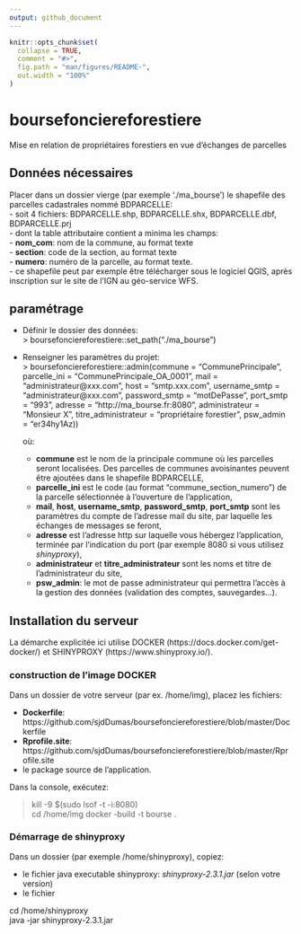 ```yaml
---
output: github_document
---
```


<!-- README.md is generated from README.Rmd. Please edit that file -->

```r
knitr::opts_chunk$set(
  collapse = TRUE,
  comment = "#>",
  fig.path = "man/figures/README-",
  out.width = "100%"
)
```

# boursefonciereforestiere

<!-- badges: start -->
<!-- badges: end -->

Mise en relation de propriétaires forestiers en vue d'échanges de parcelles

## Données nécessaires  

Placer dans un dossier vierge (par exemple './ma_bourse') le shapefile des parcelles cadastrales nommé BDPARCELLE:  
  - soit 4 fichiers: BDPARCELLE.shp, BDPARCELLE.shx, BDPARCELLE.dbf, BDPARCELLE.prj  
  - dont la table attributaire contient a minima les champs:  
    - **nom_com**: nom de la commune, au format texte  
    - **section**: code de la section, au format texte  
    - **numero**: numéro de la parcelle, au format texte.  
  - ce shapefile peut par exemple être télécharger sous le logiciel QGIS, après inscription sur le site de l'IGN au géo-service WFS.  
  
## paramétrage  

- Définir le dossier des données:  
> boursefonciereforestiere::set_path("./ma_bourse")  

- Renseigner les paramètres du projet:  
> boursefonciereforestiere::admin(commune = "CommunePrincipale",
                  parcelle_ini = "CommunePrincipale_OA_0001",
                  mail = "administrateur@xxx.com",
                  host = "smtp.xxx.com",
                  username_smtp = "administrateur@xxx.com",
                  password_smtp = "motDePasse",
                  port_smtp = "993",
                  adresse = "http://ma_bourse.fr:8080",
                  administrateur = "Monsieur X",
                  titre_administrateur = "propriétaire forestier",
                  psw_admin = "er34hy1Az))  
                  
    où:  
    - **commune** est le nom de la principale commune où les parcelles seront localisées. Des parcelles de communes avoisinantes peuvent être ajoutées dans le shapefile BDPARCELLE,  
    - **parcelle_ini** est le code (au format "commune_section_numero") de la parcelle sélectionnée à l'ouverture de l'application,  
    - **mail**, **host**, **username_smtp**, **password_smtp**, **port_smtp** sont les paramètres du compte de l'adresse mail du site, par laquelle les échanges de messages se feront,  
    - **adresse** est l'adresse http sur laquelle vous hébergez l'application, terminée par l'indication du port (par exemple 8080 si vous utilisez *shinyproxy*),  
    - **administrateur** et **titre_administrateur** sont les noms et titre de l'administrateur du site,  
    - **psw_admin**: le mot de passe administrateur qui permettra l'accès à la gestion des données (validation des comptes, sauvegardes...).  
    

## Installation du serveur  

La démarche explicitée ici utilise DOCKER (https://docs.docker.com/get-docker/) et SHINYPROXY (https://www.shinyproxy.io/).

### construction de l'image DOCKER  

Dans un dossier de votre serveur (par ex. /home/img), placez les fichiers:  

- **Dockerfile**: https://github.com/sjdDumas/boursefonciereforestiere/blob/master/Dockerfile  
- **Rprofile.site**: https://github.com/sjdDumas/boursefonciereforestiere/blob/master/Rprofile.site  
- le package source de l'application.  

Dans la console, exécutez:

>kill -9 $(sudo lsof -t -i:8080) \
> cd /home/img
> docker -build -t bourse .

### Démarrage de shinyproxy  

Dans un dossier (par exemple /home/shinyproxy), copiez:  

- le fichier java executable shinyproxy: *shinyproxy-2.3.1.jar* (selon votre version)  
- le fichier

cd /home/shinyproxy \
java -jar shinyproxy-2.3.1.jar  


    
    
                  